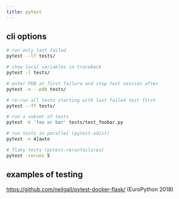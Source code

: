 ```yaml
---
title: pytest
---
```


## cli options

```bash
# run only last failed
pytest --lf tests/

# show local variables in traceback
pytest -l tests/

# enter PDB at first failure and stop test session after
pytest -x --pdb tests/

# re-run all tests starting with last failed test first
pytest --ff tests/

# run a subset of tests
pytest -k 'foo or bar' tests/test_foobar.py

# run tests in parallel (pytest-xdist)
pytest -n 4|auto

# flaky tests (pytest-rerunfailures)
pytest -reruns 5
```


## examples of testing

<https://github.com/neilgall/pytest-docker-flask/> (EuroPython 2018)
